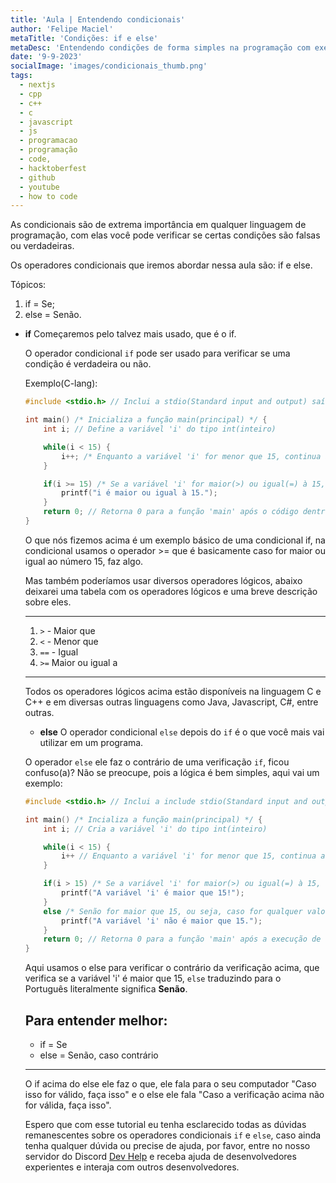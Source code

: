 ```yaml
---
title: 'Aula | Entendendo condicionais'
author: 'Felipe Maciel'
metaTitle: 'Condições: if e else'
metaDesc: 'Entendendo condições de forma simples na programação com exemplos práticos.'
date: '9-9-2023'
socialImage: 'images/condicionais_thumb.png'
tags:
  - nextjs
  - cpp
  - c++
  - c
  - javascript 
  - js
  - programacao
  - programação
  - code,
  - hacktoberfest
  - github
  - youtube
  - how to code
---
```


As condicionais são de extrema importância em qualquer linguagem de programação, com elas você pode verificar se certas condições são falsas ou verdadeiras.

Os operadores condicionais que iremos abordar nessa aula são: if e else.

Tópicos:
1. if = Se;
2. else = Senão.

*  **if**
    Começaremos pelo talvez mais usado, que é o if.

    O operador condicional `if` pode ser usado para verificar se uma condição é verdadeira ou não.

    Exemplo(C-lang):

    ```c
    #include <stdio.h> // Inclui a stdio(Standard input and output) saída e entrada padrão, include padrão em C

    int main() /* Inicializa a função main(principal) */ {
        int i; // Define a variável 'i' do tipo int(inteiro)

        while(i < 15) {
            i++; /* Enquanto a variável 'i' for menor que 15, continua acrescentando +1 na variável */
        }

        if(i >= 15) /* Se a variável 'i' for maior(>) ou igual(=) à 15, retorna o código dentro das chaves(escopo {}) que no caso é um printf, função para escrever uma mensagem no console. */ {
            printf("i é maior ou igual à 15.");
        }
        return 0; // Retorna 0 para a função 'main' após o código dentro da função ser executado
    }
    ```

    O que nós fizemos acima é um exemplo básico de uma condicional if, na condicional usamos o operador >= que é basicamente caso for maior ou igual ao número 15, faz algo.

    Mas também poderíamos usar diversos operadores lógicos, abaixo deixarei uma tabela com os operadores lógicos e uma breve descrição sobre eles.

    ---
    1. `>` - Maior que
    2. `<` - Menor que
    3. `==` - Igual
    4. `>=` Maior ou igual a
    ---

    Todos os operadores lógicos acima estão disponíveis na linguagem C e C++ e em diversas outras linguagens como Java, Javascript, C#, entre outras.

    * **else**
    O operador condicional `else` depois do `if` é o que você mais vai utilizar em um programa.

    O operador `else` ele faz o contrário de uma verificação `if`, ficou confuso(a)? Não se preocupe, pois a lógica é bem simples, aqui vai um exemplo:

    ```c
    #include <stdio.h> // Inclui a include stdio(Standard input and output) include padrão em C

    int main() /* Incializa a função main(principal) */ {
        int i; // Cria a variável 'i' do tipo int(inteiro)

        while(i < 15) {
            i++ // Enquanto a variável 'i' for menor que 15, continua acrescentando +1 à seu valor
        }

        if(i > 15) /* Se a variável 'i' for maior(>) ou igual(=) à 15, retorna o código dentro das chaves(escopo {}) que no caso é um printf, função para escrever uma mensagem no console. */ {
            printf("A variável 'i' é maior que 15!");
        }
        else /* Senão for maior que 15, ou seja, caso for qualquer valor que não seja 15, faz algo dentro do escopo(Código dentro das chaves {}) */ {
            printf("A variável 'i' não é maior que 15.");
        } 
        return 0; // Retorna 0 para a função 'main' após a execução de seu código
    }
    ```

    Aqui usamos o else para verificar o contrário da verificação acima, que verifica se a variável 'i' é maior que 15, `else` traduzindo para o Português literalmente significa **Senão**.

    Para entender melhor:
    ---
    * if = Se
    * else = Senão, caso contrário
    ---

    O if acima do else ele faz o que, ele fala para o seu computador "Caso isso for válido, faça isso" e o else ele fala "Caso a verificação acima não for válida, faça isso".

    Espero que com esse tutorial eu tenha esclarecido todas as dúvidas remanescentes sobre os operadores condicionais `if` e `else`, caso ainda tenha qualquer dúvida ou precise de ajuda, por favor, entre no nosso servidor do Discord [Dev Help](https://www.discord.gg/SgmT64twhZ) e receba ajuda de desenvolvedores experientes e interaja com outros desenvolvedores.

